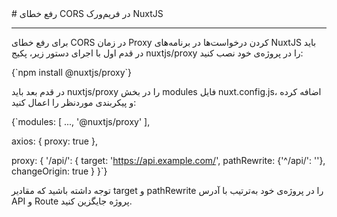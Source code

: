 

<Layout>
<Head>
<title>مستندات رفع خطای CORS در NuxtJS - لیارا</title>
</Head>
# رفع خطای CORS در فریم‌ورک NuxtJS
<hr className="mb-2" />

برای رفع خطای CORS در زمان Proxy کردن درخواست‌ها در برنامه‌های NuxtJS باید در قدم اول با اجرای دستور زیر، پکیج nuxtjs/proxy را در پروژه‌ی خود نصب کنید:
<div className="h-2" />
<div dir='ltr'>
    <Highlight className="bash">
        {`npm install @nuxtjs/proxy`}
    </Highlight>
</div>
<div className="h-2" />

در قدم بعد باید <Important>nuxtjs/proxy</Important> را در بخش <Important>modules</Important> فایل <Important>nuxt.config.js</Important>، اضافه کرده و پیکربندی موردنظر را اعمال کنید:
<div className="h-2" />
<div dir='ltr'>
    <Highlight className="js">
        {`modules: [
  ...,
  '@nuxtjs/proxy'
],

axios: {
  proxy: true
},

proxy: {
  '/api/': {
      target: 'https://api.example.com/',
      pathRewrite: {'^/api/': ''},
      changeOrigin: true
    }
}`}
    </Highlight>
</div>
<div className="h-2" />
<Alert variant="info">
<p>
توجه داشته باشید که مقادیر <Important>target</Important> و <Important>pathRewrite</Important> را در پروژه‌ی خود به‌ترتیب با آدرس <Important>API</Important> و <Important>Route</Important> پروژه جایگزین کنید.
</p>
</Alert>

</Layout>